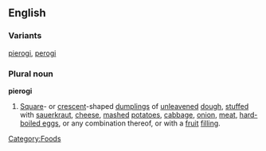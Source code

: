 ==English==
===Variants===
[[pierogi]], [[perogi]]
===Plural noun===
{{wikipedia}}
'''pierogi'''
#[[Square]]- or [[crescent]]-shaped [[dumpling]]s of [[unleavened]] [[dough]], [[stuff]]ed with [[sauerkraut]], [[cheese]], [[mash]]ed [[potatoes]], [[cabbage]], [[onion]], [[meat]], [[hard-boiled egg]]s, or any combination thereof, or with a [[fruit]] [[filling]].
[[Category:Foods]]